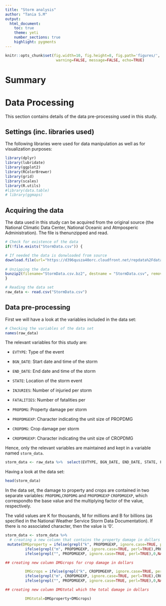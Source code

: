 ```yaml
---
title: "Storm analysis"
author: "Tania S.M"
output:
  html_document:
    toc: true
    theme: yeti
    number_sections: true
    highlight: pygments
---
```


```r
knitr::opts_chunk$set(fig.width=10, fig.height=8, fig.path='figures/', dev=c('png'),
                       warning=FALSE, message=FALSE, echo=TRUE)
```

#  Summary 

#  Data Processing 
This section contains details of the data pre-processing used in this study. 

##  Settings (inc. libraries used)

The following libraries were used for data manipulation as well as for visualization purposes:
```r
library(dplyr)
library(lubridate)
library(ggplot2)
library(RColorBrewer)
library(grid)
library(scales)
library(R.utils)
#library(data.table)
# library(ggmaps)
```
##  Acquiring the data

The data used in this study can be acquired from the original source (the National Climatic Data Center, National Oceanic and Atmposperic Administration). The file is thenunzipped and read.


```r
# Check for existence of the data
if(!file.exists("StormData.csv")) {

# If needed the data is donwloaded from source
download.file(url="https://d396qusza40orc.cloudfront.net/repdata%2Fdata%2FStormData.csv.bz2", destfile="StormData.csv.bz2")
  
# Unzipping the data 
bunzip2(filename="StormData.csv.bz2", destname = "StormData.csv", remove =  TRUE)
}

# Reading the data set
raw_data <- read.csv("StormData.csv")
```
## Data pre-processing
First we will have a look at the variables included in the data set:
```r
# Checking the variables of the data set
names(raw_data)
```


The relevant variables for this study are:

* `EVTYPE`: Type of the event 

- `BGN_DATE`: Start date and time of the storm

- `END_DATE`: End date and time of the storm

- `STATE`: Location of the storm event

- `INJURIES`: Number of injuried per storm

- `FATALITIES`: Number of fatalities per 

- `PROPDMG`: Property damage per storm 

- `PROPDMGEXP`: Character indicating the unit size of PROPDMG

- `CROPDMG`: Crop damage per storm

- `CROPDMGEXP`: Character indicating the unit size of CROPDMG

Hence, only the relevant variables are maintained and kept in a variable named `storm_data`.
```r
storm_data <- raw_data %>%  select(EVTYPE, BGN_DATE, END_DATE, STATE, FATALITIES, INJURIES, PROPDMG, PROPDMGEXP, CROPDMG, CROPDMGEXP)
```

Having a look at the data set:
```r
head(storm_data)
```
In the data set, the damage to property and crops are contained in two separate variables: `PROPDMG`,`CROPDMG` and `PROPDMGEXP` `CROPDMGEXP`, which correspondto the base value and the multiplying factor of the value, respectively.

The valid values are K for thousands, M for millions and B for billions (as specified in the National Weather Service Storm Data Documentation). If there is no associated character, then the value is '0'.

```r
storm_data <- storm_data %>%
  # creating a new column that contains the property damage in dollars
 mutate(DMGproperty = ifelse(grepl("k", PROPDMGEXP, ignore.case=TRUE, perl=TRUE), PROPDMG*1000,
         ifelse(grepl("m", PROPDMGEXP, ignore.case=TRUE, perl=TRUE),PROPDMG*1000000,
         ifelse(grepl("", PROPDMGEXP, ignore.case=TRUE, perl=TRUE),0,NA))),

## creating new column DMGcrops for crop damage in dollars

         DMGcrops = ifelse(grepl("k", CROPDMGEXP, ignore.case=TRUE, perl=TRUE), CROPDMG*1000,
         ifelse(grepl("m", CROPDMGEXP, ignore.case=TRUE, perl=TRUE),CROPDMG*1000000,
         ifelse(grepl("", PROPDMGEXP, ignore.case=TRUE, perl=TRUE),0,NA))),

## creating new column DMGtotal which the total damage in dollars

         DMGtotal=DMGproperty+DMGcrops)
```



